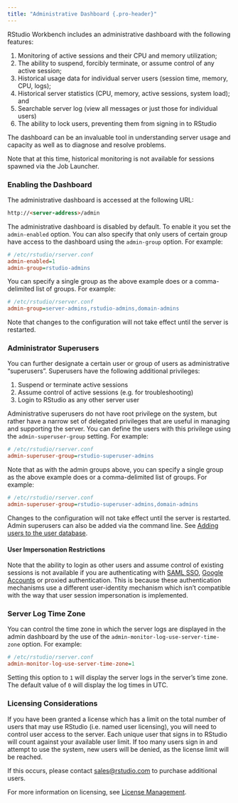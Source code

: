 ```yaml
---
title: "Administrative Dashboard {.pro-header}"
---
```


RStudio Workbench includes an administrative dashboard with the following features:

1) Monitoring of active sessions and their CPU and memory utilization;
2) The ability to suspend, forcibly terminate, or assume control of any active session;
3) Historical usage data for individual server users (session time, memory, CPU, logs);
4) Historical server statistics (CPU, memory, active sessions, system load); and
5) Searchable server log (view all messages or just those for individual users)
6) The ability to lock users, preventing them from signing in to RStudio

The dashboard can be an invaluable tool in understanding server usage and capacity as well as to diagnose and resolve problems.

Note that at this time, historical monitoring is not available for sessions spawned via the Job Launcher.

### Enabling the Dashboard

The administrative dashboard is accessed at the following URL:

```html
http://<server-address>/admin
````

The administrative dashboard is disabled by default. To enable it you set the `admin-enabled` option. You can also specify that only users of certain group have access to the dashboard using the `admin-group` option. For example:



```ini
# /etc/rstudio/rserver.conf
admin-enabled=1
admin-group=rstudio-admins
```
You can specify a single group as the above example does or a comma-delimited list of groups. For example:

```ini
# /etc/rstudio/rserver.conf
admin-group=server-admins,rstudio-admins,domain-admins
```

Note that changes to the configuration will not take effect until the server is restarted. 

### Administrator Superusers

You can further designate a certain user or group of users as administrative "superusers". Superusers have the following additional privileges:

1) Suspend or terminate active sessions
2) Assume control of active sessions (e.g. for troubleshooting)
3) Login to RStudio as any other server user

Administrative superusers do not have root privilege on the system, but rather have a narrow set of delegated privileges that are useful in managing and supporting the server. You can define the users with this privilege using the `admin-superuser-group` setting. For example:



```ini
# /etc/rstudio/rserver.conf
admin-superuser-group=rstudio-superuser-admins
```
Note that as with the admin groups above, you can specify a single group as the above example does or a comma-delimited list of groups. For example:



```ini
# /etc/rstudio/rserver.conf
admin-superuser-group=rstudio-superuser-admins,domain-admins
```

Changes to the configuration will not take effect until the server is restarted. Admin superusers can also be added via the command line. See [Adding users to the user database](core_administrative_tasks.qmd#adding-users-to-the-user-database).

#### User Impersonation Restrictions

Note that the ability to login as other users and assume control of existing sessions is not available if you are authenticating with [SAML SSO](../authenticating_users/saml_sso.qmd), [Google Accounts](../authenticating_users/google_accounts.qmd) or proxied authentication. This is because these authentication mechanisms use a different user-identity mechanism which isn't compatible with the way that user session impersonation is implemented.

### Server Log Time Zone

You can control the time zone in which the server logs are displayed in the admin dashboard by the use of the `admin-monitor-log-use-server-time-zone` option. For example:

```ini
# /etc/rstudio/rserver.conf
admin-monitor-log-use-server-time-zone=1
```

Setting this option to `1` will display the server logs in the server's time zone. The default value of `0` will display the log times in UTC.

### Licensing Considerations

If you have been granted a license which has a limit on the total number of users that may use RStudio (i.e. named user licensing), you will need to control user access to the server. Each unique user that signs in to RStudio will count against your available user limit. If too many users sign in and attempt to use the system, new users will be denied, as the license limit will be reached. 

If this occurs, please contact [sales@rstudio.com](mailto:sales@rstudio.com) to purchase additional users.

For more information on licensing, see [License Management](../license_management/license_management.qmd).

